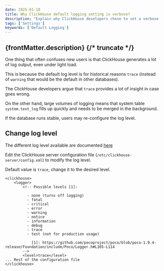```yaml
---
date: 2025-01-10
title: Why ClickHouse default logging setting is verbose?
description: "Explain why ClickHouse developers chose to set a verbose log level by default"
tags: ['Settings']
keywords: ['Default Logging']
---
```


{frontMatter.description}
{/* truncate */}
---

One thing that often confuses new users is that ClickHouse generates a lot of log output, even under light load. 

This is because the default log level is for historical reasons `trace` (instead of `warning` that would be the default in other databases). 

The ClickHouse developers argue that `trace` provides a lot of insight in case goes wrong. 

On the other hand, large volumes of logging means that system table `system.text_log` fills up quickly and needs to be merged in the background. 

If the database runs stable, users may re-configure the log level.

## Change log level

The different log level available are documented [here](https://clickhouse.com/docs/en/operations/server-configuration-parameters/settings#logger)

Edit the ClickHouse server configuration file (`/etc/clickhouse-server/config.xml`) to modify the log level. 

Default value is `trace`, change it to the desired level. 

```
<clickhouse>
    <logger>
        <!-- Possible levels [1]:

          - none (turns off logging)
          - fatal
          - critical
          - error
          - warning
          - notice
          - information
          - debug
          - trace
          - test (not for production usage)

            [1]: https://github.com/pocoproject/poco/blob/poco-1.9.4-release/Foundation/include/Poco/Logger.h#L105-L114
        -->
        <level>trace</level>
... Rest of the configuration file
</clickhouse>
```